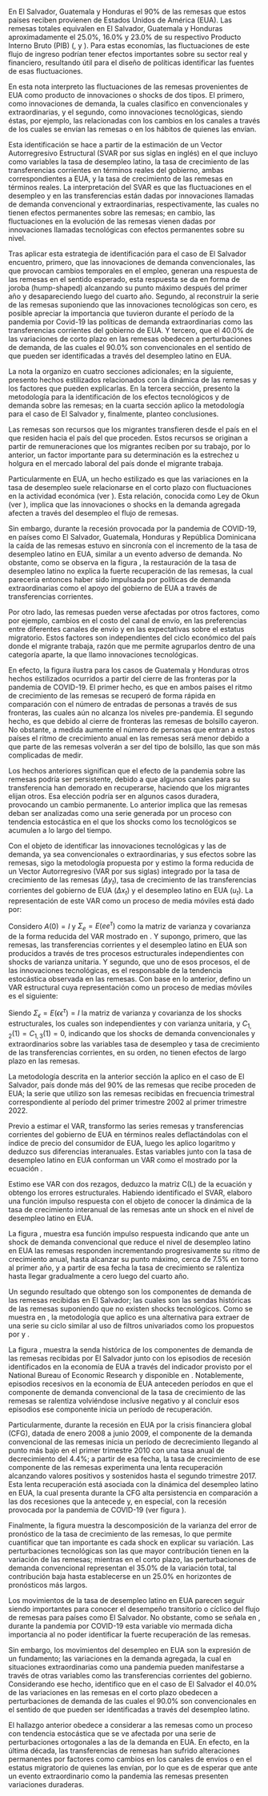 
\maketitle

\thispagestyle{fancy}

\vspace{-1.0cm}\section*{Introducción.}

En El Salvador, Guatemala y Honduras el 90\% de las remesas que estos países reciben provienen de Estados Unidos de América (EUA). Las remesas totales equivalen en El Salvador, Guatemala y Honduras aproximadamente el 25.0\%, 16.0\% y 23.0\% de su respectivo Producto Interno Bruto (PIB) (\textcite{BCR1}, \textcite{WB1} y \textcite{SECMCA1}). Para estas economías, las fluctuaciones de este flujo de ingreso podrían tener efectos importantes sobre su sector real y financiero, resultando útil para el diseño de políticas identificar las fuentes de esas fluctuaciones. 

En esta nota interpreto las fluctuaciones de las remesas provenientes de EUA como producto de innovaciones o shocks de dos tipos. El primero, como innovaciones de demanda, la cuales clasifico en convencionales y extraordinarias, y el segundo, como innovaciones tecnológicas, siendo éstas, por ejemplo, las relacionadas con los cambios en los canales a través de los cuales se envían las remesas o en los hábitos de quienes las envían.

Esta identificación se hace a partir de la estimación de un Vector Autorregresivo Estructural (SVAR por sus siglas en inglés) en el que incluyo como variables la tasa de desempleo latino, la tasa de crecimiento de las transferencias corrientes en términos reales del gobierno, ambas correspondientes a EUA, y la tasa de crecimiento de las remesas en términos reales\footnote{En adelante las expresiones remesas y transferencias corrientes del gobierno se referiran a series en términos reales.}. La interpretación del SVAR es que las fluctuaciones en el desempleo y en las transferencias están dadas por innovaciones llamadas de demanda convencional y extraordinarias, respectivamente, las cuales no tienen efectos permanentes sobre las remesas; en cambio, las fluctuaciones en la evolución de las remesas vienen dadas por innovaciones llamadas tecnológicas con efectos permanentes sobre su nivel.    

Tras aplicar esta estrategia de identificación para el caso de El Salvador encuentro,  primero, que las innovaciones de demanda convencionales, las que provocan cambios temporales en el empleo, generan una respuesta de las remesas en el sentido esperado, esta respuesta se da en forma de joroba (hump-shaped) alcanzando su punto máximo después del primer año y desapareciendo luego del cuarto año. Segundo, al reconstruir la serie de las remesas suponiendo que las innovaciones tecnológicas son cero, es posible apreciar la importancia que tuvieron durante el período de la pandemia por Covid-19 las políticas de demanda extraordinarias como  las transferencias corrientes del gobierno de EUA. Y tercero, que el 40.0\% de las
variaciones de corto plazo en las remesas obedecen a perturbaciones de demanda, de las cuales el 90.0\% son convencionales en el sentido de que pueden ser identificadas a través del desempleo latino en EUA.

La nota la organizo en cuatro secciones adicionales; en la siguiente, presento hechos estilizados relacionados con la dinámica de las remesas y los factores que pueden explicarlas. En la tercera sección, presento la metodología para la identificación de los efectos tecnológicos y de demanda sobre las remesas; en la cuarta sección aplico la metodología para el caso de El Salvador y, finalmente, planteo conclusiones.


\section*{Hechos estilizados}

\vspace{0.3cm}Las remesas son recursos que los migrantes transfieren desde el país en el que residen hacia el país del que proceden. Estos recursos se originan a partir de remuneraciones que los migrantes reciben por su trabajo, por lo anterior,  un factor importante para su determinación  es la estrechez u holgura en el mercado laboral del país donde el migrante trabaja.

\vspace{0.3cm}Particularmente en EUA, un hecho estilizado es que las variaciones en la tasa de desempleo suele relacionarse en el corto plazo con fluctuaciones en la actividad económica (ver \textcite{Mankiw}). Esta relación, conocida como Ley de Okun (ver \textcite{Okun}), implica que las innovaciones o shocks en la demanda agregada afecten a través del desempleo el flujo de remesas.

\vspace{0.3cm}Sin embargo, durante la recesión provocada por la pandemia de COVID-19, en países como El Salvador, Guatemala, Honduras y República Dominicana la caída de las remesas estuvo en sincronía con el incremento de la tasa de desempleo latino en EUA, similar a un evento adverso de demanda. No obstante, como se observa en la figura \ref{CERO}, la restauración de la tasa de desempleo latino no explica la fuerte recuperación de las remesas, la cual parecería entonces haber sido impulsada por políticas de demanda extraordinarias como el apoyo del gobierno de EUA a través de transferencias corrientes.       

\vspace{0.3cm}Por otro lado, las remesas pueden verse afectadas por otros factores, como por ejemplo, cambios en el costo del canal de envío, en las preferencias entre diferentes canales de envío y en  las expectativas sobre el estatus migratorio. Estos factores son independientes del ciclo económico del país donde el migrante trabaja, razón que me permite agruparlos dentro de una categoría aparte, la que llamo innovaciones tecnológicas. 

\begin{figure}[H]
\centering  
\caption{\hspace{0.3cm}Evolución de la tasa de desempleo latino en EUA, tasa de crecimiento de las transferencias corrientes del gobierno en EUA y la tasa de crecimiento interanual de las remesas en El Salvador.}
\label{CERO}
\centering 
\includegraphics[width=13.5cm]{remvsu}
\end{figure}
\vspace{-1.0cm}\begin{singlespace}{\footnotesize{\bf Fuente:} Elaboración propia con  base en \textcite{TRANS}, \textcite{Board} y \textcite{SECMCADATOS}.}\end{singlespace}

En efecto, la figura \ref{inicio} ilustra para los casos de Guatemala y Honduras otros hechos estilizados ocurridos a partir del cierre de las fronteras por la pandemia de COVID-19. El primer hecho, es que en ambos países el ritmo de crecimiento de las remesas se recuperó de forma rápida en comparación con el número de entradas de personas a través de sus fronteras, las cuales aún no alcanza los niveles pre-pandemia. El segundo hecho, es que debido al cierre de fronteras las remesas de bolsillo cayeron\footnote{De acuerdo con el \textcite{BCH} el 69.1\% del total de entrevistados revelan haber otorgado remesas de bolsillos (dinero que los migrantes transportan por sí mismos desde su país de residencia y que es entregado a sus beneficiarios en su país de origen)}. No obstante, a medida aumente el número de personas que entran a estos países el ritmo de crecimiento anual en las remesas será menor debido a que parte de las remesas volverán a ser del tipo de bolsillo, las que son más complicadas de medir. 

\begin{figure}[H]
\centering  
\caption{\hspace{0.3cm}Número de entradas de personas a través de las fronteras y tasa de crecimiento interanual de las remesas.}
\label{inicio}
\centering 
\includegraphics[width=15.0cm]{HN_REM_TUR}
\end{figure}
\vspace{-1.0cm}\begin{singlespace}{\footnotesize{\bf Nota:} Como entradas de personas se consideran a los visitantes no residentes que viajaron hacia Guatemala y Honduras.}\end{singlespace}
\vspace{-0.5cm}\begin{singlespace}{\footnotesize{\bf Fuente:} Elaboración propia con base en \textcite{INGUAT}, \textcite{INE} y \textcite{SECMCADATOS}.}\end{singlespace}

\vspace{0.3cm}Los hechos anteriores significan que el efecto de la pandemia sobre las remesas podría ser persistente, debido a que algunos canales para su transferencia han demorado en recuperarse, haciendo que los migrantes elijan otros. Esa elección podría ser en algunos casos duradera, provocando un cambio permanente. Lo anterior implica que las remesas deban ser analizadas como una serie generada por un proceso con tendencia estocástica en el que los shocks como los tecnológicos se acumulen a lo largo del tiempo.  

\section*{Metodología}

Con el objeto de identificar las innovaciones tecnológicas y las de demanda, ya sea convencionales o extraordinarias, y sus efectos sobre las remesas, sigo la metodología propuesta por \textcite{BLANCHARD88} y estimo la forma reducida de un Vector Autorregresivo (VAR por sus siglas) integrado por la tasa de crecimiento de las remesas ($\Delta y_{t}$), tasa de crecimiento de las transferencias corrientes del gobierno de EUA ($\Delta x_{t}$) y el desempleo latino en EUA ($u_{t}$). La representación de este VAR como un proceso de media móviles está dado por:

\begin{equation}
X_{t}=\left( \begin{array}{c}
\Delta y_{t} \\
\Delta x_{t} \\
u_{t}
\end{array}
\right)=A(L)e_{t}
\label{e1}
\end{equation} 

Considero $A(0)=I$ y $\Sigma_e=E(e e^{\tau})$ como la matriz de varianza y covarianza de la forma reducida del VAR mostrado en \ref{e1}. Y supongo, primero, que las remesas, las transferencias corrientes y el desempleo latino en EUA son producidos a través de tres procesos estructurales independientes con shocks de varianza unitaria. Y segundo, que uno de esos procesos, el de las innovaciones tecnológicas, es el responsable de la tendencia estocástica observada en las remesas. Con base en lo anterior, defino un VAR estructural cuya representación como un proceso de medias móviles es el siguiente: 

\begin{equation}
X_{t}=C(L)\epsilon_{t}=\left( \begin{array}{ccc}
C_{1,1}(L) & C_{1,2}(L) & C_{1,3}(L)\\
C_{2,1}(L) & C_{2,2}(L) & C_{2,3}(L)\\
C_{3,1}(L) & C_{3,2}(L) & C_{3,3}(L)
\end{array}
\right)\epsilon_{t}
\label{e2}
\end{equation} 

Siendo $\Sigma_{\epsilon}=E(\epsilon \epsilon^{\tau})=I$ la matriz de varianza y covarianza de los shocks estructurales, los cuales son independientes y con varianza unitaria, y $C_{1,2}(1)=C_{1,3}(1)=0$, indicando que los shocks de demanda convencionales y extraordinarios sobre las variables tasa de desempleo y tasa de crecimiento de las transferencias corrientes, en su orden, no tienen efectos de largo plazo en las remesas.

\section*{Aplicación}

La metodología descrita en la anterior sección la aplico en el caso de El Salvador, país donde más del 90\% de las remesas que recibe proceden de EUA; la serie que utilizo son las remesas recibidas en frecuencia trimestral correspondiente al período del primer trimestre 2002 al primer trimestre 2022.

Previo a estimar el VAR, transformo las series remesas y transferencias corrientes del gobierno de EUA en términos reales deflactándolas con el índice de precio del consumidor de EUA, luego les aplico logaritmo y deduzco sus diferencias interanuales. Estas variables junto con la tasa de desempleo latino en EUA conforman un VAR como el mostrado por la ecuación \ref{e1}.
 
Estimo ese VAR con dos rezagos, deduzco la matriz C(L) de la ecuación \ref{e2} y obtengo los errores estructurales\footnote{La prueba de selección de rezagos y los resultados de la estimación del VAR se encuentran en los cuadros \ref{anex_2} y  \ref{anex_3}, respectivamente, del anexo.}. Habiendo identificado el SVAR, elaboro una función impulso respuesta con el objeto de conocer la dinámica de la tasa de crecimiento interanual de las remesas ante un shock en el nivel de desempleo latino en EUA.

La figura \ref{DOS}, muestra esa función impulso respuesta indicando que ante un shock de demanda convencional que reduce el nivel de desempleo latino en EUA las remesas responden incrementando progresivamente su ritmo de crecimiento anual, hasta alcanzar su punto máximo, cerca de 7.5\% en torno al primer año, y a partir de esa fecha la tasa de crecimiento se ralentiza hasta llegar gradualmente a cero luego del cuarto año.   

Un segundo resultado que obtengo son los componentes de demanda de las remesas recibidas en El Salvador; las cuales son las sendas históricas de las remesas suponiendo que no existen shocks tecnológicos. Como se muestra en \textcite{Canova}, la metodología que aplico es una alternativa para extraer de una serie su ciclo similar al uso de filtros univariados como los propuestos por \textcite{Prescott} y \textcite{Hamilton}.

\begin{figure}[H]
\centering  
\caption{\hspace{0.3cm} Función impulso respuesta de la tasa de crecimiento interanual de las remesas ante un shock de demanda convencional.}
\label{DOS}
\centering 
\includegraphics[width=14.0cm]{SV_IRF}
\end{figure}
\vspace{-1.0cm}\begin{singlespace}{\footnotesize{\bf Fuente:} Elaboración propia con base en \textcite{TRANS}, \textcite{Board1}, \textcite{Board} y \textcite{SECMCADATOS}.}\end{singlespace}

La figura \ref{TRES}, muestra la senda histórica de los componentes de demanda de las remesas recibidas por El Salvador junto con los episodios de recesión identificados en la economía de EUA a través del indicador provisto por el National Bureau of Economic Research y disponible en \textcite{Board2}. Notablemente, episodios recesivos en la economía de EUA anteceden períodos en que el componente de demanda convencional de la tasa de crecimiento de las remesas se ralentiza volviéndose inclusive negativo y al concluir esos episodios ese componente inicia un período de recuperación.

\begin{figure}[H]
\centering  
\caption{\hspace{0.3cm} Fluctuaciones en la tasa de crecimiento interanual de las remesas recibidas en El Salvador ante shocks de demanda.}
\label{TRES}
\centering 
\includegraphics[width=14.0cm]{SV_2}
\end{figure}
\vspace{-1.0cm}\begin{singlespace}{\footnotesize{\bf Fuente:} Elaboración propia con base en  \textcite{TRANS}, \textcite{Board2}, \textcite{Board1},  \textcite{Board} y \textcite{SECMCADATOS}.}\end{singlespace}

Particularmente, durante la recesión en EUA por la crisis financiera global (CFG), datada de enero 2008 a junio 2009, el componente de la demanda convencional de las remesas inicia un período de decrecimiento llegando al punto más bajo en el primer trimestre 2010 con una tasa anual de decrecimiento del 4.4\%; a partir de esa fecha, la tasa de crecimiento de ese componente de las remesas experimenta una lenta recuperación alcanzando valores positivos y sostenidos hasta el segundo trimestre 2017. Esta lenta recuperación está asociada con la dinámica del desempleo latino en EUA, la cual presenta durante la CFG alta persistencia  en comparación a las dos recesiones que la antecede y, en especial, con la recesión provocada por la pandemia de COVID-19 (ver figura \ref{CUATRO}). 

\begin{figure}[H]
\centering  
\caption{\hspace{0.3cm} Dinámica de la tasa de desempleo latino en EUA durante las últimas recesiones.}
\label{CUATRO}
\centering 
\includegraphics[width=15.0cm]{RECESIÓN}
\end{figure}
\vspace{-1.0cm}\begin{singlespace}{\footnotesize{\bf Nota:} El índice se construye dividiendo cada tasa de desempleo por la tasa observada en el trimestre previo a señalarse una recesión (trimestre -1). Las recesiones son señaladas con el indicador del National Bureau of Economic Research.}\end{singlespace}
\vspace{-0.5cm}\begin{singlespace}{\footnotesize{\bf Fuente:} Elaboración propia con base en \textcite{Board2} y \textcite{Board}.}\end{singlespace}

Finalmente, la figura \ref{CINCO} muestra la descomposición de la varianza del error de pronóstico de la tasa de crecimiento de las remesas, lo que permite cuantificar que tan importante es cada shock en explicar su variación. Las perturbaciones tecnológicas son las que mayor contribución tienen en la variación de las remesas; mientras en el corto plazo, las perturbaciones de demanda convencional representan el 35.0\% de la variación total, tal contribución baja hasta establecerse en un 25.0\% en horizontes de pronósticos más largos.


\begin{figure}[H]
\centering  
\caption{\hspace{0.3cm} Descomposición de la varianza de la tasa de crecimiento interanual de las remesas de El Salvador.}
\label{CINCO}
\centering 
\includegraphics[width=15.0cm]{BQFDV}
\end{figure}
\vspace{-1.0cm}\begin{singlespace}{\footnotesize{\bf Fuente:} Elaboración propia con base en \textcite{TRANS}, \textcite{Board1}, \textcite{Board} y \textcite{SECMCADATOS}.}\end{singlespace}

\section*{Conclusiones}

Los movimientos de la tasa de desempleo latino en EUA parecen seguir siendo importantes para conocer el desempeño transitorio o cíclico del flujo de remesas para países como El Salvador. No obstante, como se señala en \textcite{Alina}, durante la pandemia por COVID-19 esta variable vio mermada dicha importancia al no poder identificar la fuerte recuperación de las remesas. 

Sin embargo, los movimientos del desempleo en EUA son la expresión de un fundamento; las variaciones en la demanda agregada, la cual en situaciones extraordinarias como una pandemia pueden manifestarse a través de otras variables como las transferencias corrientes del gobierno. Considerando ese hecho, identifico que en el caso de El Salvador el 40.0\% de las variaciones en las remesas en el corto plazo obedecen a perturbaciones de demanda de las cuales el 90.0\% son convencionales en el sentido de que pueden ser identificadas a través del desempleo latino. 

El hallazgo anterior obedece a considerar a las remesas como un proceso con tendencia estocástica que se ve afectada por una serie de perturbaciones ortogonales a las de la demanda en EUA. En efecto, en la última década, las transferencias de remesas han sufrido alteraciones permanentes por factores como cambios en los canales de envíos o en el estatus migratorio de quienes las envían, por lo que es de esperar que ante un evento extraordinario como la pandemia las remesas presenten variaciones duraderas. 





